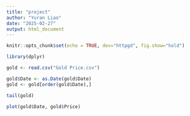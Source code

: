 ```yaml
---
title: "project"
author: "Yuran Liao"
date: "2025-02-27"
output: html_document
---
```


```r
knitr::opts_chunk$set(echo = TRUE, dev="httpgd", fig.show="hold")
```

```r
library(dplyr)
```
```r
gold <- read.csv("Gold Price.csv")
```

```r
gold$Date <- as.Date(gold$Date)
gold <- gold[order(gold$Date),]
```

```r
tail(gold)
```

```r
plot(gold$Date, gold$Price)
```









